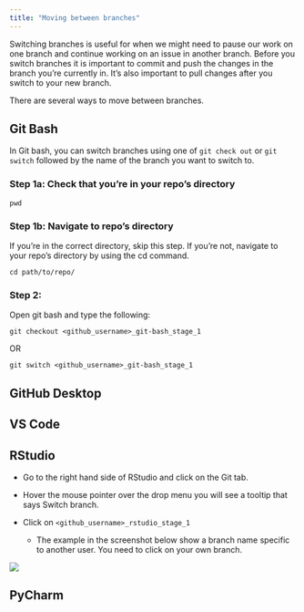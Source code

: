```yaml
---
title: "Moving between branches"
---
```


Switching branches is useful for when we might need to pause our work on one branch and continue working on an issue in another branch. Before you switch branches it is important to commit and push the changes in the branch you're currently in. It's also important to pull changes after you switch to your new branch.

There are several ways to move between branches.

::: panel-tabset
## Git Bash

In Git bash, you can switch branches using one of `git check out` or `git switch` followed by the name of the branch you want to switch to.


### Step 1a: Check that you're in your repo's directory

`pwd`

### Step 1b: Navigate to repo's directory 

If you're in the correct directory, skip this step. If you're not, navigate to your repo's directory by using the cd command.

`cd path/to/repo/`

### Step 2:

Open git bash and type the following:

`git checkout <github_username>_git-bash_stage_1`

OR

`git switch <github_username>_git-bash_stage_1`

## GitHub Desktop

## VS Code

## RStudio

-   Go to the right hand side of RStudio and click on the Git tab.

-   Hover the mouse pointer over the drop menu you will see a tooltip that says Switch branch.

-   Click on `<github_username>_rstudio_stage_1`

    -   The example in the screenshot below show a branch name specific to another user. You need to click on your own branch.

![](images/r_switch_branch.png)

## PyCharm


:::
